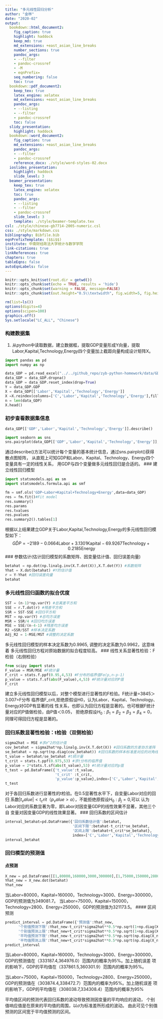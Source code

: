 ```yaml
---
title: "多元线性回归分析"
author: "金林"
date: "2020-02"
output:
  bookdown::html_document2:
    fig_caption: true
    highlight: haddock
    keep_md: true
    md_extensions: +east_asian_line_breaks
    number_sections: true
    pandoc_args:
    - --filter
    - pandoc-crossref
    - -M
    - eqnPrefix=
    seq_numbering: false
    toc: true
  bookdown::pdf_document2:
    keep_tex: true
    latex_engine: xelatex
    md_extensions: +east_asian_line_breaks
    pandoc_args:
    - --listing
    - --filter
    - pandoc-crossref
    toc: false
  slidy_presentation:
    highlight: haddock
  bookdown::word_document2:
    fig_caption: true
    md_extensions: +east_asian_line_breaks
    pandoc_args:
    - --filter
    - pandoc-crossref
    reference_docx: ./style/word-styles-02.docx
  ioslides_presentation:
    highlight: haddock
    slide_level: 3
  beamer_presentation:
    keep_tex: true
    latex_engine: xelatex
    toc: true
    pandoc_args:
    - --listing
    - --filter
    - pandoc-crossref
    slide_level: 3
    template: ./style/beamer-template.tex
csl: ./style/chinese-gb7714-2005-numeric.csl
css: ./style/markdown.css
bibliography: Bibfile.bib
eqnPrefixTemplate: ($$i$$)
institute: 中南财经政法大学统计与数学学院
link-citations: true
linkReferences: true
chapters: true
tableEqns: false
autoEqnLabels: false
---
```



```r
knitr::opts_knit$set(root.dir = getwd())
knitr::opts_chunk$set(echo = TRUE, results = 'hide')
knitr::opts_chunk$set(warning = FALSE, message=FALSE)
knitr::opts_chunk$set(out.height="0.5\\textwidth", fig.width=5, fig.height=3, fig.align="center")
```

```r
rm(list=ls())
options(digits=4)
options(scipen=100)
graphics.off()
Sys.setlocale("LC_ALL", "Chinese")
```

### 构建数据集

1. 从python中读取数据，建立数据框，提取GDP变量形成Y向量，提取Labor,Kapital,Technology,Energy四个变量加上截距向量构成设计矩阵X。

```python
import pandas as pd
import numpy as np

data_GDP = pd.read_excel("../../github_repo/zyb-python-homework/data/GDP.xls")
data_GDP = data_GDP.dropna()
data_GDP = data_GDP.reset_index(drop=True)
Y = data_GDP.GDP
X = data_GDP[['Labor','Kapital','Technology','Energy']]
X =X.reindex(columns=['C','Labor','Kapital','Technology','Energy'],fill_value=1)
n = len(data_GDP)
X.head()
```
### 初步查看数据集信息

```python
data_GDP[['GDP','Labor','Kapital','Technology','Energy']].describe()

import seaborn as sns
sns.pairplot(data_GDP[['GDP','Labor','Kapital','Technology','Energy']],diag_kind='kde')
```
通过describe()方法可以统计每个变量的基本统计信息，通过sns.pairplot()获得散点图矩阵，
从直观上可知GDP和Labor、Kapital、Technology、Energy四个变量具有一定的线性关系，
用GDP与四个变量做多元线性回归是合适的。
### 建立线性回归模型

```python
import statsmodels.api as sm
import statsmodels.formula.api as smf

fm = smf.ols('GDP~Labor+Kapital+Technology+Energy',data=data_GDP)
res = fm.fit()#Fit model
res.summary()
res.params
res.tvalues
res.pvalues
res.summary2().tables[1]
```

根据以上结果建立GDP关于Labor,Kapital,Technology,Energy的多元线性回归模型如下：
$$
G \hat{D} P=-2189-0.0664 \text{Labor}+3.1301 \text {Kapital}-69.9267 \text {Technology}+0.2185 \text {Energy}
$$
### 参数估计(估计回归模型的系数矩阵、因变量估计值、回归误差向量)

```python
betahat = np.dot(np.linalg.inv(X.T.dot(X)),X.T.dot(Y)) #系数矩阵
Yhat = X.dot(betahat) #Y的估计值
r = Y-Yhat #回归误差向量
betahat
```
### 多元线性回归函数的拟合优度

```python
SST = (n-1)*np.var(Y) #总离差平方和
SSE = r.T.dot(r) #残差平方和
SSR = SST-SSE #回归平方和
MST = np.var(Y) #总均方误差
MSR = SSR/4 #回归均方误差
MSE = SSE/(n-4-1) #残差均方误差
R2 =SSR/SST #样本决定系数
Adj_R2 = 1-MSE/MST #调整的决定系数
```

多元线性回归模型的样本决定系数为0.9965, 调整的决定系数为0.9962，这意味着
多元线性回归方程对原始数据的拟合程度较高。
### 线性关系显著性检验：F检验（右侧检验）

```python
from scipy import stats
F_value = MSR/MSE #F统计量
F_crit = stats.f.ppf(0.95,4,53) #F分布的临界值Fα(p,n-p-1)
p_value = stats.f.sf(abs(F_value),4,53) #F统计量对应的P值
F_crit
```

建立多元线性回归模型以后，对整个模型进行显著性的F检验。F统计量=3845＞3.007=F分布
临界值F_crit,拒绝原假设H0，认为Labor、Kapital、Technology、Energy对GDP有显著的线
性关系，也即认为回归方程是显著的。也可根据F统计量对应的P值做检验，由P值＜0.05，
拒绝原假设$H_0:\beta_1=\beta_2=\beta_3=\beta_4=0$，同理可得回归方程是显著的。

 
### 回归系数显著性检验：t检验（双侧检验）

```python
sigma2hat = MSE #求σ^2的估计值
cov_betahat = sigma2hat*np.linalg.inv(X.T.dot(X)) #回归系数的方差协方差阵
se_betahat = np.sqrt(np.diag(cov_betahat)) #回归系数的样本标准差对应的对角线元素
t_value = betahat/se_betahat #t统计量
t_crit = stats.t.ppf(0.975,53) #求t分布的临界值
p_value = 2*stats.t.sf(abs(t_value),53) #t统计量对应的p值  
t_test = pd.DataFrame({'t_value':t_value,
                       't_crit' :t_crit,
                       'p_value':p_value},index=['C','Labor','Kapital','Technology','Energy']) #以数据框输出t检验结果
t_test
```

对于各回归系数进行显著性的t检验。在0.5显著性水平下，自变量Labor对应的回归
系数$|t_value|<t_crit（p_value>α）$，不能拒绝原假设$H_0:\beta_j=0$,可以
认为Labor对应的系数显著为零，即Labor对因变量GDP的线性效果不显著，其他三个自
变量对因变量GDP的线性效果显著。
### 回归系数的区间估计

```python
interval_betahat=pd.DataFrame({'回归系数估计值':betahat,
                               '区间下限':betahat-t_crit*se_betahat,
                               '区间上限':betahat+t_crit*se_betahat},
                               index=['C','Labor','Kapital','Technology','Energy']) #(回归系数向量，区间下限，区间上限)
interval_betahat
```
### 回归模型的预测值
#### 点预测

```python
X_new = pd.DataFrame([[1,80000,160000,3000,300000],[1,75000,150000,2800,250000]])
Yhat_new = X_new.dot(betahat)
Yhat_new 
```

当Labor=80000，Kapital=160000，Technology=3000、Energy=300000，GDP的预测值为349081.7。
当Labor=75000，Kapital=150000，Technology=2800、Energy=250000，GDP的预测值为321173.5。
#### 区间预测

```python
predict_interval = pd.DataFrame({'预测值':Yhat_new,
      '个别值预测下限':Yhat_new-t_crit*sigma2hat**0.5*np.sqrt(1+np.diag(X_new.dot(np.linalg.inv(X.T.dot(X))).dot(X_new.T))),
      '个别值预测上限':Yhat_new+t_crit*sigma2hat**0.5*np.sqrt(1+np.diag(X_new.dot(np.linalg.inv(X.T.dot(X))).dot(X_new.T))),
      '平均值预测下限':Yhat_new-t_crit*sigma2hat**0.5*np.sqrt(np.diag(X_new.dot(np.linalg.inv(X.T.dot(X))).dot(X_new.T))),
      '平均值预测上限':Yhat_new+t_crit*sigma2hat**0.5*np.sqrt(np.diag(X_new.dot(np.linalg.inv(X.T.dot(X))).dot(X_new.T)))}) 
predict_interval
```

当Labor=80000，Kapital=160000，Technology=3000、Energy=300000，
GDP的预测值在（333187.4,364976.0）范围内的概率为95%。加上随机误差
项的影响下，GDP的平均值在（337861.5,360301.9）范围内的概率为95%。

当Labor=75000，Kapital=150000，Technology=2800、Energy=250000，
GDP的预测值在（303874.4,338472.7）范围内的概率为95%。加上随机误差
项的影响下，GDP的平均值在（308038.7,334308.4）范围内的概率为95%

平均值区间的预测代表回归系数的波动导致预测因变量的平均响应的波动，
个别值响应值是在原来的平均值的周围，以$\sigma$为标准差所形成的波动。
由此可见个别值预测的区间宽于平均值预测的区间。

